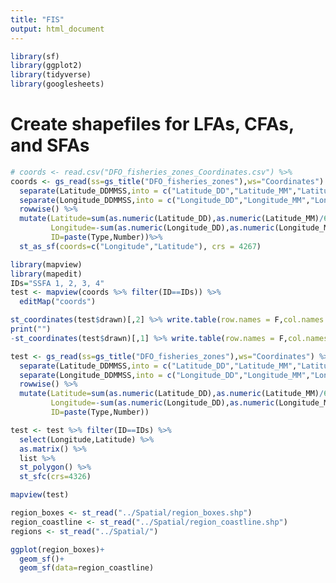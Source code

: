 ```yaml
---
title: "FIS"
output: html_document
---
```


```r
library(sf)
library(ggplot2)
library(tidyverse)
library(googlesheets)

```


# Create shapefiles for LFAs, CFAs, and SFAs

```r
# coords <- read.csv("DFO_fisheries_zones_Coordinates.csv") %>% 
coords <- gs_read(ss=gs_title("DFO_fisheries_zones"),ws="Coordinates") %>% 
  separate(Latitude_DDMMSS,into = c("Latitude_DD","Latitude_MM","Latitude_SS"), sep=" ") %>% 
  separate(Longitude_DDMMSS,into = c("Longitude_DD","Longitude_MM","Longitude_SS"), sep=" ") %>% 
  rowwise() %>% 
  mutate(Latitude=sum(as.numeric(Latitude_DD),as.numeric(Latitude_MM)/60,as.numeric(Latitude_SS)/3600,na.rm=TRUE),
         Longitude=-sum(as.numeric(Longitude_DD),as.numeric(Longitude_MM)/60,as.numeric(Longitude_SS)/3600,na.rm=TRUE),
         ID=paste(Type,Number))%>%
  st_as_sf(coords=c("Longitude","Latitude"), crs = 4267)
```

```r
library(mapview)
library(mapedit)
IDs="SSFA 1, 2, 3, 4"
test <- mapview(coords %>% filter(ID==IDs)) %>%
  editMap("coords")

st_coordinates(test$drawn)[,2] %>% write.table(row.names = F,col.names = F)
print("")
-st_coordinates(test$drawn)[,1] %>% write.table(row.names = F,col.names = F)
```

```r
test <- gs_read(ss=gs_title("DFO_fisheries_zones"),ws="Coordinates") %>% 
  separate(Latitude_DDMMSS,into = c("Latitude_DD","Latitude_MM","Latitude_SS"), sep=" ") %>% 
  separate(Longitude_DDMMSS,into = c("Longitude_DD","Longitude_MM","Longitude_SS"), sep=" ") %>% 
  rowwise() %>% 
  mutate(Latitude=sum(as.numeric(Latitude_DD),as.numeric(Latitude_MM)/60,as.numeric(Latitude_SS)/3600,na.rm=TRUE),
         Longitude=-sum(as.numeric(Longitude_DD),as.numeric(Longitude_MM)/60,as.numeric(Longitude_SS)/3600,na.rm=TRUE),
         ID=paste(Type,Number))

test <- test %>% filter(ID==IDs) %>%
  select(Longitude,Latitude) %>% 
  as.matrix() %>% 
  list %>%
  st_polygon() %>%
  st_sfc(crs=4326)

mapview(test)
```



```r
region_boxes <- st_read("../Spatial/region_boxes.shp")
region_coastline <- st_read("../Spatial/region_coastline.shp")
regions <- st_read("../Spatial/")

ggplot(region_boxes)+
  geom_sf()+
  geom_sf(data=region_coastline)
  
```

